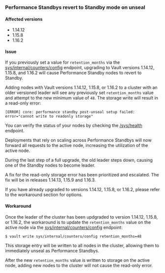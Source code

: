 ### Performance Standbys revert to Standby mode on unseal

#### Affected versions

- 1.14.12
- 1.15.8
- 1.16.2

#### Issue

If you previously set a value for `retention_months` via the
[sys/internal/counters/config](/vault/api-docs/system/internal-counters#update-the-client-count-configuration)
endpoint, upgrading to Vault versions 1.14.12, 1.15.8, and 1.16.2 will cause
Performance Standby nodes to revert to Standby.

Adding nodes with Vault versions 1.14.12, 1.15.8, or 1.16.2 to a cluster with an
older versioned leader will see any previously set `retention_months` value and
attempt to the new minimum value of `48`. The storage write will result in a
read-only error:

```
[ERROR] core: performance standby post-unseal setup failed: error="cannot write to readonly storage"
```

You can verify the status of your nodes by checking the
[/sys/health](/vault/api-docs/system/health) endpoint.

Deployments that rely on scaling across Performance Standbys will now forward
all requests to the active node, increasing the utilization of the active node.

<Note title="Post-upgrade cluster membership">
During the last step of a full upgrade, the old leader steps down, causing one
of the Standby nodes to become leader.
</Note>

A fix for the read-only storage error has been prioritized and escalated. The
fix will be in releases 1.14.13, 1.15.9 and 1.16.3.

<Warning title="Important">
If you have already upgraded to versions 1.14.12, 1.15.8, or 1.16.2, please
refer to the workaround section for options.
</Warning>

#### Workaround

Once the leader of the cluster has been updgraded to version 1.14.12, 1.15.8, or
1.16.2, the workaround is to update the `retention_months` value on the active
node via the
[sys/internal/counters/config](/vault/api-docs/system/internal-counters#update-the-client-count-configuration)
endpoint:

```shell
$ vault write sys/internal/counters/config retention_months=48
```

This storage entry will be written to all nodes in the cluster, allowing them to
immediately unseal as Performance Standbys.

After the new `retention_months` value is written to storage on the active node,
adding new nodes to the cluster will not cause the read-only error.

